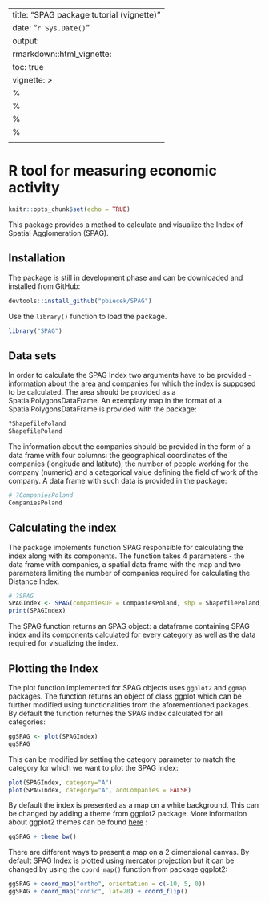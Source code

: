 
---
title: "SPAG package tutorial (vignette)"
date: "`r Sys.Date()`"
output: 
  rmarkdown::html_vignette:
    toc: true
vignette: >
  %\VignetteIndexEntry{SPAG tutorial}
  %\VignetteEngine{knitr::rmarkdown}
  %\VignetteDepends{Cairo}
  %\VignetteEncoding{UTF-8}
  \usepackage[utf8]{inputenc}
---

# R tool for measuring economic activity

```r
knitr::opts_chunk$set(echo = TRUE)
```

This package provides a method to calculate and visualize the Index of Spatial Agglomeration (SPAG).

## Installation

The package is still in development phase and can be downloaded and installed from GitHub:

```r
devtools::install_github("pbiecek/SPAG")
```

Use the `library()` function to load the package.

```r
library("SPAG")
```

## Data sets

In order to calculate the SPAG Index two arguments have to be provided - information about the area and companies for which the index is supposed to be calculated. The area should be provided as a SpatialPolygonsDataFrame. An exemplary map in the format of a SpatialPolygonsDataFrame is provided with the package:

```r
?ShapefilePoland
ShapefilePoland
```

The information about the companies should be provided in the form of a data frame with four columns: the geographical coordinates of the companies (longitude and latitute), the number of people working for the company (numeric) and a categorical value defining the field of work of the company. A data frame with such data is provided in the package:

```r
# ?CompaniesPoland
CompaniesPoland
```

## Calculating the index

The package implements function SPAG responsible for calculating the index along with its components. The function takes 4 parameters - the data frame with companies, a spatial data frame with the map and two parameters limiting the number of companies required for calculating the Distance Index.

```r
# ?SPAG
SPAGIndex <- SPAG(companiesDF = CompaniesPoland, shp = ShapefilePoland, theoreticalSample=1000, empiricalSample=2000)
print(SPAGIndex)
```

The SPAG function returns an SPAG object: a dataframe containing SPAG index and its components calculated for every category as well as the data required for visualizing the index.

## Plotting the Index

The plot function implemented for SPAG objects uses `ggplot2` and `ggmap` packages. The function returns an object of class ggplot which can be further modified using functionalities from the aforementioned packages. By default the function returnes the SPAG index calculated for all categories:

```r
ggSPAG <- plot(SPAGIndex)
ggSPAG
```

This can be modified by setting the category parameter to match the category for which we want to plot the SPAG Index:

```r
plot(SPAGIndex, category="A")
plot(SPAGIndex, category="A", addCompanies = FALSE)
```

By default the index is presented as a map on a white background. This can be changed by adding a theme from ggplot2 package. More information about ggplot2 themes can be found [here](https://www.google.com) :
```r
ggSPAG + theme_bw()
```

There are different ways to present a map on a 2 dimensional canvas. By default SPAG Index is plotted using mercator projection but it can be changed by using the `coord_map()` function from package ggplot2:

```r
ggSPAG + coord_map("ortho", orientation = c(-10, 5, 0))
ggSPAG + coord_map("conic", lat=20) + coord_flip()
```

